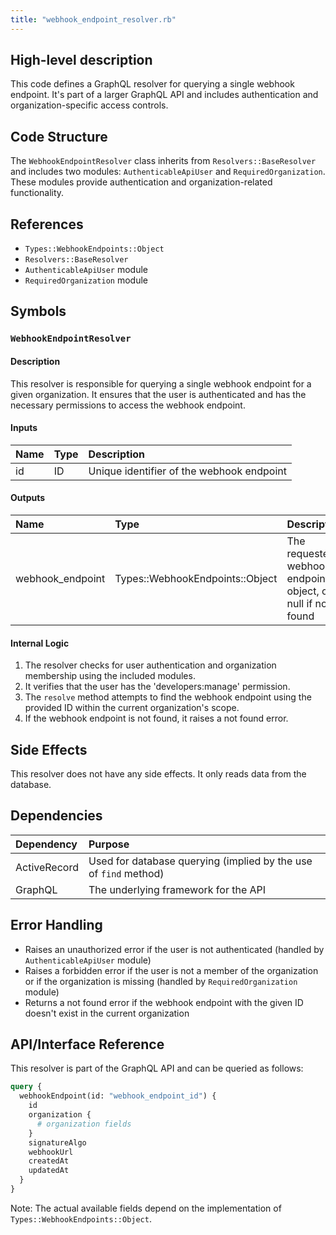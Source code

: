 ```yaml
---
title: "webhook_endpoint_resolver.rb"
---
```


## High-level description
This code defines a GraphQL resolver for querying a single webhook endpoint. It's part of a larger GraphQL API and includes authentication and organization-specific access controls.

## Code Structure
The `WebhookEndpointResolver` class inherits from `Resolvers::BaseResolver` and includes two modules: `AuthenticableApiUser` and `RequiredOrganization`. These modules provide authentication and organization-related functionality.

## References
- `Types::WebhookEndpoints::Object`
- `Resolvers::BaseResolver`
- `AuthenticableApiUser` module
- `RequiredOrganization` module

## Symbols

### `WebhookEndpointResolver`
#### Description
This resolver is responsible for querying a single webhook endpoint for a given organization. It ensures that the user is authenticated and has the necessary permissions to access the webhook endpoint.

#### Inputs
| Name | Type | Description |
|:-----|:-----|:------------|
| id | ID | Unique identifier of the webhook endpoint |

#### Outputs
| Name | Type | Description |
|:-----|:-----|:------------|
| webhook_endpoint | Types::WebhookEndpoints::Object | The requested webhook endpoint object, or null if not found |

#### Internal Logic
1. The resolver checks for user authentication and organization membership using the included modules.
2. It verifies that the user has the 'developers:manage' permission.
3. The `resolve` method attempts to find the webhook endpoint using the provided ID within the current organization's scope.
4. If the webhook endpoint is not found, it raises a not found error.

## Side Effects
This resolver does not have any side effects. It only reads data from the database.

## Dependencies
| Dependency | Purpose |
|:-----------|:--------|
| ActiveRecord | Used for database querying (implied by the use of `find` method) |
| GraphQL | The underlying framework for the API |

## Error Handling
- Raises an unauthorized error if the user is not authenticated (handled by `AuthenticableApiUser` module)
- Raises a forbidden error if the user is not a member of the organization or if the organization is missing (handled by `RequiredOrganization` module)
- Returns a not found error if the webhook endpoint with the given ID doesn't exist in the current organization

## API/Interface Reference
This resolver is part of the GraphQL API and can be queried as follows:

```graphql
query {
  webhookEndpoint(id: "webhook_endpoint_id") {
    id
    organization {
      # organization fields
    }
    signatureAlgo
    webhookUrl
    createdAt
    updatedAt
  }
}
```

Note: The actual available fields depend on the implementation of `Types::WebhookEndpoints::Object`.